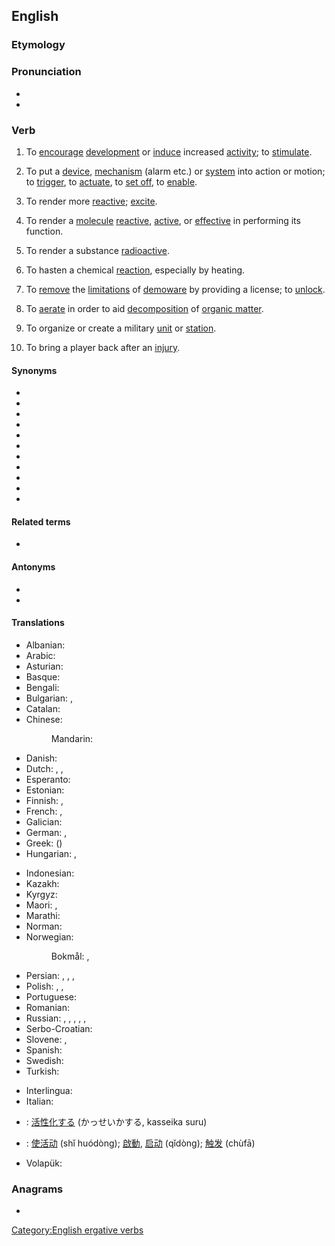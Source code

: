 ==English==

===Etymology===
{{suffix|en|active|ate}}

===Pronunciation===
* {{IPA|en|/ˈæktɪˌveɪt/}}
* {{audio|en|en-us-activate.ogg|Audio (US)}}

===Verb===
{{en-verb}}

# {{lb|en|transitive}} To [[encourage]] [[development]] or [[induce]] increased [[activity]]; to [[stimulate]].
#: {{ux|en|'''activate''' the economy}}
# {{lb|en|transitive}} To put a [[device]], [[mechanism]] (alarm etc.) or [[system]] into action or motion; to [[trigger]], to [[actuate]], to [[set off]], to [[enable]].
#: {{ux|en|The pranksters '''activated''' the fire alarm by spraying deodorant next to it.}}
# {{lb|en|transitive|chemistry|physics}} To render more [[reactive]]; [[excite]].
# {{lb|en|transitive|biology}} To render a [[molecule]] [[reactive]], [[active]], or [[effective]] in performing its function.
# {{lb|en|transitive|physics}} To render a substance [[radioactive]].
# {{lb|en|transitive|chemistry}} To hasten a chemical [[reaction]], especially by heating.
# {{lb|en|transitive|computing|software}} To [[remove]] the [[limitations]] of [[demoware]] by providing a license; to [[unlock]].
# {{lb|en|transitive}} To [[aerate]] in order to aid [[decomposition]] of [[organic matter]].
# {{lb|en|transitive|military}} To organize or create a military [[unit]] or [[station]].
#: {{ux|en|A new squadron was '''activated'''.}}
# {{lb|en|transitive|sports}} To bring a player back after an [[injury]].

====Synonyms====
* {{l|en|actuate}}
* {{l|en|enable}}
* {{l|en|get going}}
* {{l|en|set going}}
* {{l|en|set in motion}}
* {{l|en|set off}}
* {{l|en|spur}}
* {{l|en|start}}
* {{l|en|stimulate}}
* {{l|en|trigger}}
* {{l|en|turn on}}

====Related terms====
* {{l|en|activation}}

====Antonyms====
* {{l|en|deactivate}}
* {{l|en|inactivate}}

====Translations====
{{trans-top|to put into operation}}
* Albanian: {{t+|sq|aktivizoj}}
* Arabic: {{t+|ar|فَعَّلَ}}
* Asturian: {{t|ast|activar}}
* Basque: {{t|eu|aktibatu}}
* Bengali: {{t|bn|সক্রিয় করা}}
* Bulgarian: {{t+|bg|пускам}}, {{t+|bg|активирам}}
* Catalan: {{t+|ca|activar}}
* Chinese:
*: Mandarin: {{t+|cmn|激活|tr=jīhuó|sc=Hani}}
* Danish: {{t|da|aktivere}}
* Dutch: {{t+|nl|activeren}}, {{t+|nl|aanzetten}}, {{t+|nl|inschakelen}}
* Esperanto: {{t|eo|aktivigi}}
* Estonian: {{t|et|rakendama}}
* Finnish: {{t+|fi|aktivoida}}, {{t+|fi|käynnistää}}
* French: {{t+|fr|actionner}}, {{t+|fr|activer}}
* Galician: {{t|gl|activar}}
* German: {{t+|de|aktivieren}}, {{t+|de|freischalten}}
* Greek: {{t+|el|ενεργοποιώ}} ({{t+|el|ανοίγω}})
* Hungarian: {{t+|hu|aktivál}}, {{t+|hu|működésbe hoz}}
{{trans-mid}}
* Indonesian: {{t+|id|mengaktifkan}}
* Kazakh: {{t|kk|активтендіру}}
* Kyrgyz: {{t+|ky|жандыруу}}
* Maori: {{t|mi|whakahohe}}, {{t|mi|whakaharuru}}
* Marathi: {{t|mr|सक्रिय करावे}}
* Norman: {{t|nrf|activiser}}
* Norwegian:
*: Bokmål: {{t+|nb|aktivere}}, {{t+|nb|aktivisere}}
* Persian: {{t+|fa|انجامیدن|tr=anǰāmidan}}, {{t|fa|فعال کردن|tr=faʿʿāl kardan}}, {{t|fa|کنشور کردن|tr=konešvar kardan}}, {{t|fa|کاری کردن|tr=kārī kardan}}
* Polish: {{t+|pl|aktywować|impf|pf}}, {{t|pl|uaktywniać|impf}}, {{t|pl|uaktywnić|pf}}
* Portuguese: {{t+|pt|ativar}}
* Romanian: {{t+|ro|activa}}
* Russian: {{t+|ru|активизи́ровать|impf|pf}}, {{t+|ru|активи́ровать|impf|pf}}, {{t|ru|[[приводи́ть]] в [[де́йствие]]|impf}}, {{t|ru|[[привести́]] в [[де́йствие]]|pf}}, {{t+|ru|включа́ть|impf}}, {{t+|ru|включи́ть|pf}}
* Serbo-Croatian: {{t+|sh|aktivírati}}
* Slovene: {{t|sl|aktivirati}}, {{t|sl|vključiti}}
* Spanish: {{t+|es|activar}}
* Swedish: {{t+|sv|aktivera}}
* Turkish: {{t+|tr|etkinleştirmek}}
{{trans-bottom}}

{{trans-see|to activate a software functionality|enable}}

{{checktrans-top}}
* Interlingua: {{t-check|ia|activar}}
* Italian: {{t+check|it|attivare}}
* {{ttbc|ja}}: [[活性化]]する (かっせいかする, kasseika suru)
{{trans-mid}}
* {{ttbc|cmn}}: [[使活动]] (shǐ huódòng); [[啟動]], [[启动]] (qǐdòng); [[触发]] (chùfā)
* Volapük: {{t-check|vo|dunotön}}
{{trans-bottom}}

===Anagrams===
* {{anagrams|en|a=aaceittv|cavitate}}

[[Category:English ergative verbs]]